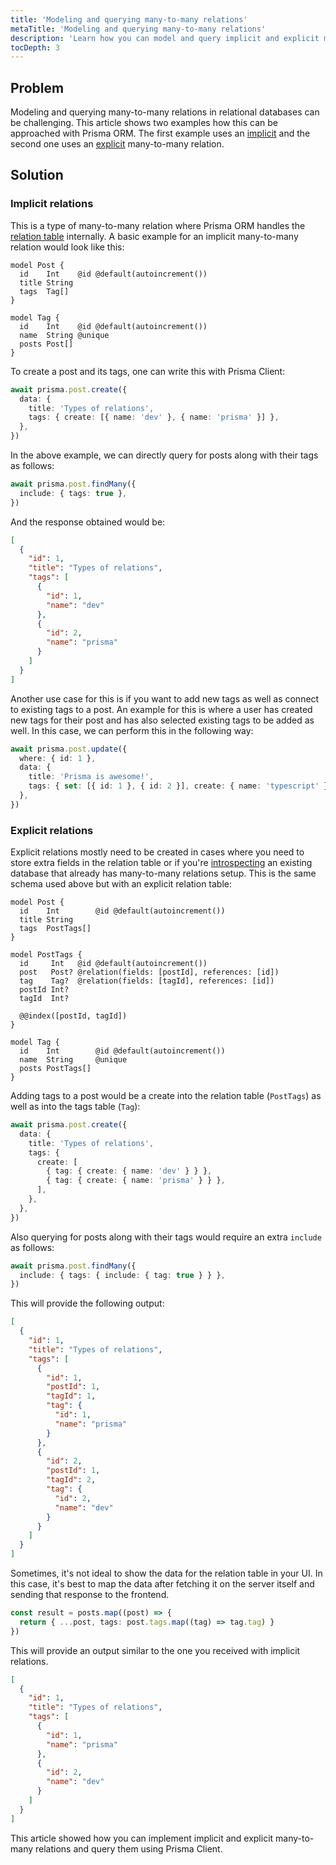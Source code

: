 ```yaml
---
title: 'Modeling and querying many-to-many relations'
metaTitle: 'Modeling and querying many-to-many relations'
description: 'Learn how you can model and query implicit and explicit many-to-many relations with Prisma ORM'
tocDepth: 3
---
```


<TopBlock/>

## Problem

Modeling and querying many-to-many relations in relational databases can be challenging. This article shows two examples how this can be approached with Prisma ORM. The first example uses an [implicit](/orm/prisma-schema/data-model/relations/many-to-many-relations#implicit-many-to-many-relations) and the second one uses an [explicit](/orm/prisma-schema/data-model/relations/many-to-many-relations#explicit-many-to-many-relations) many-to-many relation.

## Solution

### Implicit relations

This is a type of many-to-many relation where Prisma ORM handles the [relation table](/orm/prisma-schema/data-model/relations/many-to-many-relations#relation-tables) internally. A basic example for an implicit many-to-many relation would look like this:

```prisma
model Post {
  id    Int    @id @default(autoincrement())
  title String
  tags  Tag[]
}

model Tag {
  id    Int    @id @default(autoincrement())
  name  String @unique
  posts Post[]
}
```

To create a post and its tags, one can write this with Prisma Client:

```ts
await prisma.post.create({
  data: {
    title: 'Types of relations',
    tags: { create: [{ name: 'dev' }, { name: 'prisma' }] },
  },
})
```

In the above example, we can directly query for posts along with their tags as follows:

```ts
await prisma.post.findMany({
  include: { tags: true },
})
```

And the response obtained would be:

```json
[
  {
    "id": 1,
    "title": "Types of relations",
    "tags": [
      {
        "id": 1,
        "name": "dev"
      },
      {
        "id": 2,
        "name": "prisma"
      }
    ]
  }
]
```

Another use case for this is if you want to add new tags as well as connect to existing tags to a post. An example for this is where a user has created new tags for their post and has also selected existing tags to be added as well. In this case, we can perform this in the following way:

```ts
await prisma.post.update({
  where: { id: 1 },
  data: {
    title: 'Prisma is awesome!',
    tags: { set: [{ id: 1 }, { id: 2 }], create: { name: 'typescript' } },
  },
})
```

### Explicit relations

Explicit relations mostly need to be created in cases where you need to store extra fields in the relation table or if you're [introspecting](/orm/prisma-schema/introspection) an existing database that already has many-to-many relations setup. This is the same schema used above but with an explicit relation table:

```prisma
model Post {
  id    Int        @id @default(autoincrement())
  title String
  tags  PostTags[]
}

model PostTags {
  id     Int   @id @default(autoincrement())
  post   Post? @relation(fields: [postId], references: [id])
  tag    Tag?  @relation(fields: [tagId], references: [id])
  postId Int?
  tagId  Int?

  @@index([postId, tagId])
}

model Tag {
  id    Int        @id @default(autoincrement())
  name  String     @unique
  posts PostTags[]
}
```

Adding tags to a post would be a create into the relation table (`PostTags`) as well as into the tags table (`Tag`):

```ts
await prisma.post.create({
  data: {
    title: 'Types of relations',
    tags: {
      create: [
        { tag: { create: { name: 'dev' } } },
        { tag: { create: { name: 'prisma' } } },
      ],
    },
  },
})
```

Also querying for posts along with their tags would require an extra `include` as follows:

```ts
await prisma.post.findMany({
  include: { tags: { include: { tag: true } } },
})
```

This will provide the following output:

```json
[
  {
    "id": 1,
    "title": "Types of relations",
    "tags": [
      {
        "id": 1,
        "postId": 1,
        "tagId": 1,
        "tag": {
          "id": 1,
          "name": "prisma"
        }
      },
      {
        "id": 2,
        "postId": 1,
        "tagId": 2,
        "tag": {
          "id": 2,
          "name": "dev"
        }
      }
    ]
  }
]
```

Sometimes, it's not ideal to show the data for the relation table in your UI. In this case, it's best to map the data after fetching it on the server itself and sending that response to the frontend.

```ts
const result = posts.map((post) => {
  return { ...post, tags: post.tags.map((tag) => tag.tag) }
})
```

This will provide an output similar to the one you received with implicit relations.

```json
[
  {
    "id": 1,
    "title": "Types of relations",
    "tags": [
      {
        "id": 1,
        "name": "prisma"
      },
      {
        "id": 2,
        "name": "dev"
      }
    ]
  }
]
```

This article showed how you can implement implicit and explicit many-to-many relations and query them using Prisma Client.
